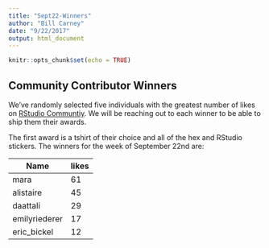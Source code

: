 ```yaml
---
title: "Sept22-Winners"
author: "Bill Carney"
date: "9/22/2017"
output: html_document
---
```


```r
knitr::opts_chunk$set(echo = TRUE)
```

## Community Contributor Winners

We've randomly selected five individuals with the greatest number of likes on [RStudio Communtiy](https://community.rstudio.com/). We will be reaching out to each winner to be able to ship them their awards.

The first award is a tshirt of their choice and all of the hex and RStudio stickers.  The winners for the week of September 22nd are:

Name| likes
------|-----
mara| 61 
alistaire| 45 
daattali| 29 
emilyriederer| 17 
eric_bickel| 12 
